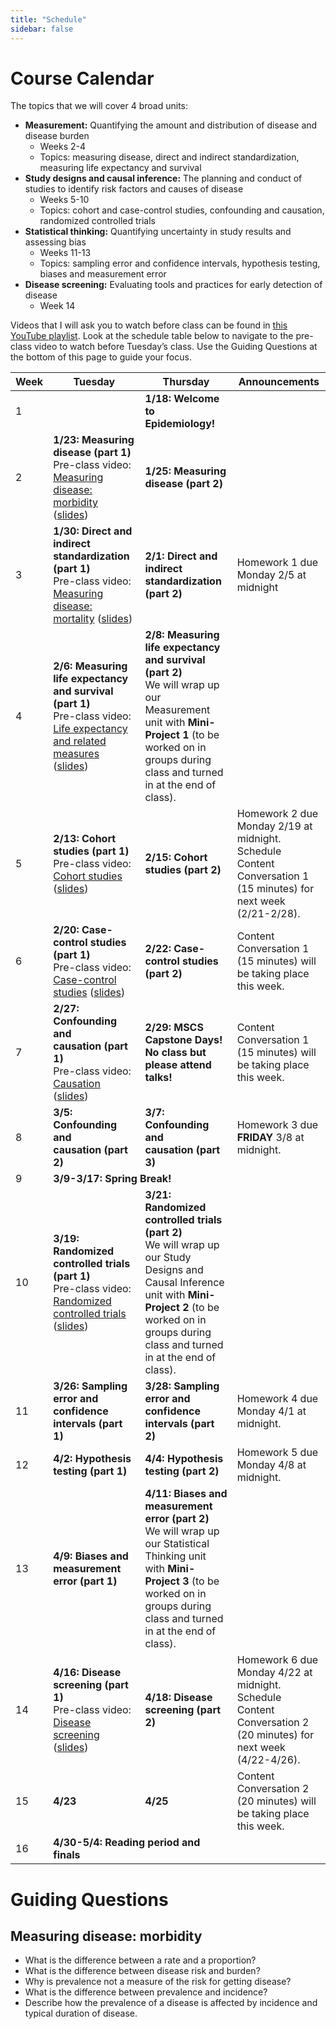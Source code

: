 ```yaml
---
title: "Schedule"
sidebar: false
---
```


# Course Calendar

The topics that we will cover 4 broad units:

- **Measurement:** Quantifying the amount and distribution of disease and disease burden
    - Weeks 2-4
    - Topics: measuring disease, direct and indirect standardization, measuring life expectancy and survival

- **Study designs and causal inference:** The planning and conduct of studies to identify risk factors and causes of disease
    - Weeks 5-10
    - Topics: cohort and case-control studies, confounding and causation, randomized controlled trials

- **Statistical thinking:** Quantifying uncertainty in study results and assessing bias
    - Weeks 11-13
    - Topics: sampling error and confidence intervals, hypothesis testing, biases and measurement error

- **Disease screening:** Evaluating tools and practices for early detection of disease
    - Week 14

Videos that I will ask you to watch before class can be found in [this YouTube playlist](https://www.youtube.com/playlist?list=PLtjTgbI6JvXahpvX0s_9JRdcYjb1xCnLT). Look at the schedule table below to navigate to the pre-class video to watch before Tuesday's class. Use the Guiding Questions at the bottom of this page to guide your focus.

```{=html}
<table class="tg" data-quarto-disable-processing="true">
<thead>
  <tr>
    <th class="topleft" style="width: 10%"><b>Week</b></th>
    <th class="topleft" style="width: 30%"><b>Tuesday</b></th>
    <th class="topleft" style="width: 30%"><b>Thursday</b></th>
    <th class="topleft" style="width: 30%"><b>Announcements</b></th>
  </tr>
</thead>

<tbody>
  <tr>
    <td class="topleft">1</td>
    
    <td class="topleft">
      <b></b>
    </td>
    
    <td class="topleft">
      <b>1/18: Welcome to Epidemiology!</b>
    </td>
    
    <td class="topleft">
    </td>
  </tr>
  <!----------------------------------------------------------->
  
  
  <tr>
    <td class="topleft">2</td>
    
    <td class="topleft">
      <b>1/23: Measuring disease (part 1)</b><br>
      Pre-class video: <a href="https://youtu.be/nnPkKFMfZe8?si=40rI9MVtLQIjQc1b">Measuring disease: morbidity</a> (<a href="https://drive.google.com/file/d/1EYpfh9dr_N3VRHwwQGjVTjVJuNM4IoL5/view?usp=sharing">slides</a>)
    </td>
    
    <td class="topleft">
      <b>1/25: Measuring disease (part 2)</b>
    </td>
    
    <td class="topleft">
    </td>
  </tr>
  <!----------------------------------------------------------->
  
  
  <tr>
    <td class="topleft">3</td>
    
    <td class="topleft">
      <b>1/30: Direct and indirect standardization (part 1)</b><br>
      Pre-class video: <a href="https://youtu.be/-ilcAP3Zhwo?si=_rjzjNMd5XvNMNGh">Measuring disease: mortality</a> (<a href="https://drive.google.com/file/d/11Ji-Y6r68HoZrxeGaZTpUOC_Xo9zenAP/view?usp=sharing">slides</a>)
    </td>
    
    <td class="topleft">
      <b>2/1: Direct and indirect standardization (part 2)</b>
    </td>
    
    <td class="topleft">
      Homework 1 due Monday 2/5 at midnight
    </td>
  </tr>
  <!----------------------------------------------------------->
  
  
  <tr>
    <td class="topleft">4</td>
    
    <td class="topleft">
      <b>2/6: Measuring life expectancy and survival (part 1)</b><br>
      Pre-class video: <a href="https://youtu.be/nwgWCAWw3O0?si=F7C_d2TlyXZZydq8">Life expectancy and related measures</a> (<a href="https://drive.google.com/file/d/1_Faz3yNebVjnJ7RikYwzvM-AGCGGfCq0/view?usp=sharing">slides</a>)
    </td>
    
    <td class="topleft">
      <b>2/8: Measuring life expectancy and survival (part 2)</b><br>
      We will wrap up our Measurement unit with <b>Mini-Project 1</b> (to be worked on in groups during class and turned in at the end of class).
    </td>
    
    <td class="topleft">
    </td>
  </tr>
  <!----------------------------------------------------------->
  
  
  <tr>
    <td class="topleft">5</td>
    
    <td class="topleft">
      <b>2/13: Cohort studies (part 1)</b><br>
      Pre-class video: <a href="https://youtu.be/C9Ke2FejdIM?si=tcMJUQGSd9cTzXvk">Cohort studies</a> (<a href="https://drive.google.com/file/d/1EYD7B8N0CGkBjQieCTRckecvTduSDLuV/view?usp=sharing">slides</a>)
    </td>
    
    <td class="topleft">
      <b>2/15: Cohort studies (part 2)</b>
    </td>
    
    <td class="topleft">
      Homework 2 due Monday 2/19 at midnight.<br>
      Schedule Content Conversation 1 (15 minutes) for next week (2/21-2/28).
    </td>
  </tr>
  <!----------------------------------------------------------->
  
  
  <tr>
    <td class="topleft">6</td>
    
    <td class="topleft">
      <b>2/20: Case-control studies (part 1)</b><br>
      Pre-class video: <a href="https://youtu.be/hC7B89NB_TQ?si=M9bzuvMNUIu7_Tja">Case-control studies</a> (<a href="https://drive.google.com/file/d/1lYOrCwEHIywQK_k8Q_5NRRidTMS-BFQV/view?usp=sharing">slides</a>)
    </td>
    
    <td class="topleft">
      <b>2/22: Case-control studies (part 2)</b>
    </td>
    
    <td class="topleft">
      Content Conversation 1 (15 minutes) will be taking place this week.
    </td>
  </tr>
  <!----------------------------------------------------------->
  
  
  <tr>
    <td class="topleft">7</td>
    
    <td class="topleft">
      <b>2/27: Confounding and causation (part 1)</b><br>
      Pre-class video: <a href="https://youtu.be/nKQQHq-fK10?si=pelRDAtxJoLNqllg">Causation</a> (<a href="https://drive.google.com/file/d/1qLM4FFOZGU5GCvOIRUWQ12qocp8hi8rn/view?usp=sharing">slides</a>)
    </td>
    
    <td class="topleft">
      <b>2/29: MSCS Capstone Days! No class but please attend talks!</b>
    </td>
    
    <td class="topleft">
      Content Conversation 1 (15 minutes) will be taking place this week.
    </td>
  </tr>
  <!----------------------------------------------------------->
  
  
  <tr>
    <td class="topleft">8</td>
    
    <td class="topleft">
      <b>3/5: Confounding and causation (part 2)</b>
    </td>
    
    <td class="topleft">
      <b>3/7: Confounding and causation (part 3)</b>
    </td>
    
    <td class="topleft">
      Homework 3 due <b>FRIDAY</b> 3/8 at midnight.
    </td>
  </tr>
  <!----------------------------------------------------------->
  
  
  <tr>
    <td class="topleft">9</td>
    
    <td class="topleft" colspan=2>
      <b>3/9-3/17: Spring Break!</b>
    </td>
    
    <td class="topleft">
    </td>
  </tr>
  <!----------------------------------------------------------->
  
  
  <tr>
    <td class="topleft">10</td>
    
    <td class="topleft">
      <b>3/19: Randomized controlled trials (part 1)</b><br>
      Pre-class video: <a href="https://youtu.be/xqUTipvGwWo?si=9uSdPBWtizPhjKk-">Randomized controlled trials</a> (<a href="https://drive.google.com/file/d/1eg8bor5YD1Rmo1c21qlEwootufdzVQA7/view?usp=sharing">slides</a>)
    </td>
    
    <td class="topleft">
      <b>3/21: Randomized controlled trials (part 2)</b><br>
      We will wrap up our Study Designs and Causal Inference unit with <b>Mini-Project 2</b> (to be worked on in groups during class and turned in at the end of class).
    </td>
    
    <td class="topleft">
    </td>
  </tr>
  <!----------------------------------------------------------->
  
  
  <tr>
    <td class="topleft">11</td>
    
    <td class="topleft">
      <b>3/26: Sampling error and confidence intervals (part 1)</b>
    </td>
    
    <td class="topleft">
      <b>3/28: Sampling error and confidence intervals (part 2)</b>
    </td>
    
    <td class="topleft">
      Homework 4 due Monday 4/1 at midnight.
    </td>
  </tr>
  <!----------------------------------------------------------->
  
  
  <tr>
    <td class="topleft">12</td>
    
    <td class="topleft">
      <b>4/2: Hypothesis testing (part 1)</b>
    </td>
    
    <td class="topleft">
      <b>4/4: Hypothesis testing (part 2)</b>
    </td>
    
    <td class="topleft">
      Homework 5 due Monday 4/8 at midnight.
    </td>
  </tr>
  <!----------------------------------------------------------->
  
  
  <tr>
    <td class="topleft">13</td>
    
    <td class="topleft">
      <b>4/9: Biases and measurement error (part 1)</b>
    </td>
    
    <td class="topleft">
      <b>4/11: Biases and measurement error (part 2)</b><br>
      We will wrap up our Statistical Thinking unit with <b>Mini-Project 3</b> (to be worked on in groups during class and turned in at the end of class).
    </td>
    
    <td class="topleft">
    </td>
  </tr>
  <!----------------------------------------------------------->
  
  
  <tr>
    <td class="topleft">14</td>
    
    <td class="topleft">
      <b>4/16: Disease screening (part 1)</b><br>
      Pre-class video: <a href="https://youtu.be/fX3JD3QwKA4?si=u4jvaaxwZ86AwQAd">Disease screening</a> (<a href="https://drive.google.com/file/d/1VmUQDyb-4KU3O8zrPU_hdmziZ7Ux5cH1/view?usp=sharing">slides</a>)
    </td>
    
    <td class="topleft">
      <b>4/18: Disease screening (part 2)</b>
    </td>
    
    <td class="topleft">
      Homework 6 due Monday 4/22 at midnight.<br>
      Schedule Content Conversation 2 (20 minutes) for next week (4/22-4/26).
    </td>
  </tr>
  <!----------------------------------------------------------->
  
  
  <tr>
    <td class="topleft">15</td>
    
    <td class="topleft">
      <b>4/23</b>
    </td>
    
    <td class="topleft">
      <b>4/25</b>
    </td>
    
    <td class="topleft">
      Content Conversation 2 (20 minutes) will be taking place this week.
    </td>
  </tr>
  <!----------------------------------------------------------->
  
  
  <tr>
    <td class="topleft">16</td>
    
    <td class="topleft" colspan=2>
      <b>4/30-5/4: Reading period and finals</b>
    </td>
    
    <td class="topleft">
    </td>
  </tr>

</tbody>
</table>
```

# Guiding Questions

## Measuring disease: morbidity

- What is the difference between a rate and a proportion?
- What is the difference between disease risk and burden?
- Why is prevalence not a measure of the risk for getting disease?
- What is the difference between prevalence and incidence?
- Describe how the prevalence of a disease is affected by incidence and typical duration of disease.

<!--
## Measuring disease: mortality

- Explain the difference between a mortality rate and a case-fatality rate.
- Why could it be misleading to compare crude mortality rates between populations?

## Life expectancy and related measures

- Conceptually, what is the difference between life expectancy at birth and life expectancy at age 60?
- How does the DALY help measure the impact of diseases that are not necessarily fatal?

## Cohort studies

- What is the rationale for how cohort studies help us study the link between exposures and disease outcomes?
- Briefly describe the difference between measuring the strength of association between exposure and disease versus impact of exposure on disease risk.

## Case-control studies

- Why might one prefer to conduct a case-control study over a cohort study?
- Why do we use the odds ratio as a measure of association in case-control studies, rather than a relative risk?

## Causation

- How do we check to see whether a variable confounds the relationship between an exposure and an outcome?
- Why should we not adjust for mediators in a causal pathway between an exposure and an outcome?

## Randomized controlled trials

- How does randomization work to control known and unknown confounding?
- Why is blinding crucial in a randomized trial?

## Sampling error and confidence intervals

## Hypothesis testing

## Biases and measurement error

## Disease screening

- Describe how lead time bias can result in an overestimation of the benefits of screening.
- Describe how length bias can result in an overestimation of the benefits of screening.
-->
